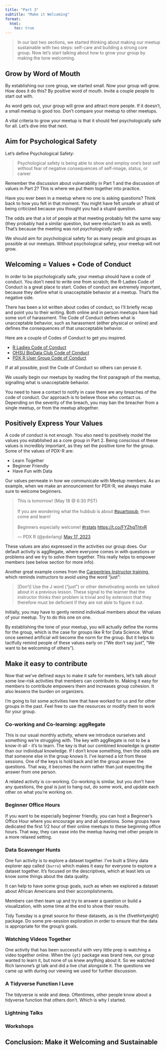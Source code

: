 ```yaml
---
title: "Part 3"
subtitle: "Make it Welcoming"
format:
  html:
    toc: true
---
```


> In our last two sections, we started thinking about making our meetup sustainable with two steps: self-care and building a strong core group. Now let's start talking about how to grow your group by making the tone welcoming.

## Grow by Word of Mouth

By establishing our core group, we started small. Now your group will grow. How does it do this? By positive word of mouth. Invite a couple people to start out with.

As word gets out, your group will grow and attract more people. If it doesn't, a small meetup is good too. Don't compare your meetup to other meetups. 

A vital criteria to grow your meetup is that it should feel psychologically safe for all. Let's dive into that next.

## Aim for Psychological Safety

Let's define Psychological Safety:

> Psychological safety is being able to show and employ one's best self without fear of negative consequences of self-image, status, or career

Remember the discussion about vulnerability in Part 1 and the discussion of values in Part 2? This is where we put them together into practice.

Have you ever been in a meetup where no one is asking questions? Think back to how you felt in that moment. You might have felt unsafe or afraid of being criticized because you thought you had a stupid question. 

The odds are that a lot of people at that meeting probably felt the same way (they probably had a similar question, but were reluctant to ask as well). That's because the meeting was not *psychologically safe*.

We should aim for psychological safety for as many people and groups as possible at our meetups. Without psychological safety, your meetup will not grow. 

## Welcoming = Values + Code of Conduct

In order to be psychologically safe, your meetup should have a code of conduct. You don't need to write one from scratch; the R-Ladies Code of Conduct is a great place to start. Codes of conduct are extremely important, because they define what is unacceptable behavior at a meetup. That's the negative side.

There has been a lot written about codes of conduct, so I'll briefly recap and point you to their writing. Both online and in person meetups have had some sort of harassment. The Code of Conduct defines what is unacceptable behavior, such as harassment (either physical or online) and defines the consequences of that unacceptable behavior. 

Here are a couple of Codes of Conduct to get you inspired. 

- [R Ladies Code of Conduct](https://rladies.org/coc/)
- [OHSU BioData Club Code of Conduct](https://biodata-club.github.io/code_of_conduct/)
- [PDX R User Group Code of Conduct](https://pdxrlang.com/code-of-conduct)

If at all possible, post the Code of Conduct so others can peruse it. 

We usually begin our meetups by reading the first paragraph of the meetup, signalling what is unacceptable behavior.

You need to have a contact to notify in case there are any breaches of the code of conduct. Our approach is to believe those who contact us. Depending on the severity of the breach, you may ban the breacher from a single meetup, or from the meetup altogether. 

## Positively Express Your Values

A code of conduct is not enough. You also need to positively model the values you established as a core group in Part 2. Being conscious of these values is incredibly important, as they set the positive tone for the group. Some of the values of PDX-R are:

- Learn Together
- Beginner Friendly
- Have Fun with Data

Our values permeate in how we communicate with Meetup members. As an example, when we make an announcement for PDX-R, we always make sure to welcome beginners. 

<blockquote class="twitter-tweet"><p lang="en" dir="ltr">This is tomorrow! (May 18 @ 6:30 PST)<br><br>If you are wondering what the hubbub is about <a href="https://twitter.com/hashtag/quartopub?src=hash&amp;ref_src=twsrc%5Etfw">#quartopub</a>, then come and learn!<br><br>Beginners especially welcome! <a href="https://twitter.com/hashtag/rstats?src=hash&amp;ref_src=twsrc%5Etfw">#rstats</a> <a href="https://t.co/FYZhqThtvR">https://t.co/FYZhqThtvR</a></p>&mdash; PDX R (@pdxrlang) <a href="https://twitter.com/pdxrlang/status/1658837395515514882?ref_src=twsrc%5Etfw">May 17, 2023</a></blockquote> <script async src="https://platform.twitter.com/widgets.js" charset="utf-8"></script>

These values are also expressed in the activities our group does. Our default activity is aggRegate, where everyone comes in with questions or problems and we try to solve them together. This really helps to empower members (see below section for more info).

Another great example comes from the [Carpentries Instructor training](https://carpentries.github.io/instructor-training/08-motivation.html#first-do-no-harm), which reminds instructors to avoid using the word "just":

> [Don't] Use the J word (“just”) or other demotivating words we talked about in a previous lesson. These signal to the learner that the instructor thinks their problem is trivial and by extension that they therefore must be deficient if they are not able to figure it out.

Initially, you may have to gently remind individual members about the values of your meetup. Try to do this one on one. 

By establishing the tone of your meetup, you will actually define the norms for the group, which is the case for groups like R for Data Science. What once seemed artificial will become the norm for the group. But it helps to tactfully remind people of these values early on ("We don't say just", "We want to be welcoming of others"). 

## Make it easy to contribute

Now that we've defined ways to make it safe for members, let's talk about some low-risk activities that members can contribute to. Making it easy for members to contribute empowers them and increases group cohesion. It also lessens the burden on organizers.

I'm going to list some activities here that have worked for us and for other groups in the past. Feel free to use the resources or modify them to work for your group.

### Co-working and Co-learning: aggRegate

This is our usual monthly activity, where we introduce ourselves and something we're struggling with. The key with aggRegate is not to be a know-it-all - it's to learn. The key is that our combined knowledge is greater than our individual knowledge. If I don't know something, then the odds are that someone else in the group knows it. I've learned a lot from these sessions. One of the keys is hold back and let the group answer the questions. That way, it becomes the norm rather than just expecting the answer from one person. 

A related activity is co-working. Co-working is similar, but you don't have any questions, the goal is just to hang out, do some work, and update each other on what you're working on. 

### Beginner Office Hours

If you want to be especially beginner friendly, you can host a Beginner's Office Hour where you encourage any and all questions. Some groups have dedicated the first 1/2 hour of their online meetups to these beginning office hours. That way, they can ease into the meetup having met other people in a more relaxed setting.

### Data Scavenger Hunts

One fun activity is to explore a dataset together. I've built a Shiny data explorer app called `{burro}` which makes it easy for everyone to explore a dataset together. It's focused on the descriptives, which at least lets us know some things about the data quality.

It can help to have some group goals, such as when we explored a dataset about African Americans and their accomplishments.

Members can then team up and try to answer a question or build a visualization, with some time at the end to show their results. 

Tidy Tuesday is a great source for these datasets, as is the {fivethirtyeight} package. Do some pre-session exploration in order to ensure that the data is appropriate for the group's goals.

### Watching Videos Together

One activity that has been successful with very little prep is watching a video together online. When the `{gt}` package was brand new, our group wanted to learn it, but none of us knew anything about it. So we watched Rich Iannone's gt talk and did a live chat alongside it. The questions we came up with during our viewing we used for further discussion. 

### A Tidyverse Function I Love

The tidyverse is wide and deep. Oftentimes, other people know about a tidyverse function that others don't. Which is why I started.

### Lightning Talks



### Workshops


## Conclusion: Make it Welcoming and Sustainable



